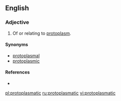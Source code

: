 ==English==

===Adjective===
{{en-adj|-}}

# {{context|cytology}} Of or relating to [[protoplasm]].

====Synonyms====
* [[protoplasmal]]
* [[protoplasmic]]

====References====
* {{R:Webster 1913}}

[[pl:protoplasmatic]]
[[ru:protoplasmatic]]
[[vi:protoplasmatic]]